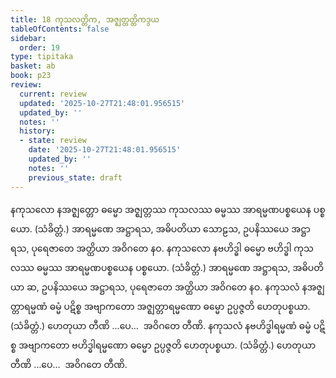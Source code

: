 ```yaml
---
title: 18 ကုသလတ္တိက, အဇ္ဈတ္တတ္တိကဒွယ
tableOfContents: false
sidebar:
  order: 19
type: tipitaka
basket: ab
book: p23
review:
  current: review
  updated: '2025-10-27T21:48:01.956515'
  updated_by: ''
  notes: ''
  history:
  - state: review
    date: '2025-10-27T21:48:01.956515'
    updated_by: ''
    notes: ''
    previous_state: draft
---
```



<ReviewStatus review={frontmatter.review} showDetails={true} />

<HypothesisAnnotation frontmatter={frontmatter} />

<DynamicBreadcrumb />

<Division number="23" book="p23" e="ch" v="40" p="410">

<Paragraph number="76" book="p23">
နကုသလော နအဇ္ဈတ္တော ဓမ္မော အဇ္ဈတ္တဿ ကုသလဿ ဓမ္မဿ အာရမ္မဏပစ္စယေန ပစ္စယော. (သံခိတ္တံ.) အာရမ္မဏေ အဋ္ဌာရသ, အဓိပတိယာ သောဠသ, ဥပနိဿယေ အဋ္ဌာရသ, ပုရေဇာတေ အတ္ထိယာ အဝိဂတေ နဝ.
</Paragraph>

<Paragraph number="77" book="p23">
နကုသလော နဗဟိဒ္ဓါ ဓမ္မော ဗဟိဒ္ဓါ ကုသလဿ ဓမ္မဿ အာရမ္မဏပစ္စယေန ပစ္စယော. (သံခိတ္တံ.) အာရမ္မဏေ အဋ္ဌာရသ, အဓိပတိယာ ဆ, ဥပနိဿယေ အဋ္ဌာရသ, ပုရေဇာတေ အတ္ထိယာ အဝိဂတေ နဝ.
</Paragraph>

</Division>
<Division number="24" book="p23" e="ch" v="40" p="410">

<Paragraph number="78" book="p23">
နကုသလံ နအဇ္ဈတ္တာရမ္မဏံ ဓမ္မံ ပဋိစ္စ အဗျာကတော အဇ္ဈတ္တာရမ္မဏော ဓမ္မော ဥပ္ပဇ္ဇတိ ဟေတုပစ္စယာ. (သံခိတ္တံ.) ဟေတုယာ တီဏိ …ပေ…  အဝိဂတေ တီဏိ.
</Paragraph>

<Paragraph number="79" book="p23">
နကုသလံ နဗဟိဒ္ဓါရမ္မဏံ ဓမ္မံ ပဋိစ္စ အဗျာကတော ဗဟိဒ္ဓါရမ္မဏော ဓမ္မော ဥပ္ပဇ္ဇတိ ဟေတုပစ္စယာ. (သံခိတ္တံ.) ဟေတုယာ တီဏိ …ပေ…  အဝိဂတေ တီဏိ.
</Paragraph>
</Division>